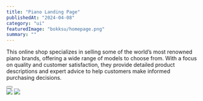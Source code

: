 ---
title: "Piano Landing Page"
publishedAt: "2024-04-08"
category: "ui"
featuredImage: "bokksu/homepage.png"
summary: ""
---

This online shop specializes in selling some of the world’s most renowned piano brands, offering a wide range of models to choose from. With a focus on quality and customer satisfaction, they provide detailed product descriptions and expert advice to help customers make informed purchasing decisions.

<div>
  <Button
    href="https://www.figma.com/file/aPGFUDpXqztMDaNVp9kIuK/OnePage?type=design&node-id=0%3A1&mode=design&t=BdsDP2qdyj1hKoI7-1"
    title="View project"
    className="mt-4 mb-12"
  />
</div>

<div className="my-8 flex flex-col gap-y-6">
  <Image
    src="/projects/piano-landingpage/screenshot-01.png"
    width={1440}
    height={1000}
  />
  <Image
    src="/projects/piano-landingpage/landing-page.png"
    width={1440}
    height={1000}
  />
</div>
